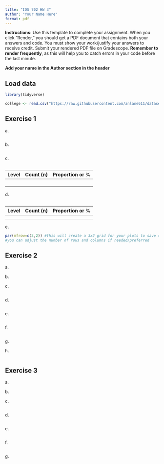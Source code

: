 ```yaml
---
title: "IDS 702 HW 3"
author: "Your Name Here"
format: pdf
---
```


**Instructions**: Use this template to complete your assignment. When you click "Render," you should get a PDF document that contains both your answers and code. You must show your work/justify your answers to receive credit. Submit your rendered PDF file on Gradescope. **Remember to render frequently**, as this will help you to catch errors in your code before the last minute.

**Add your name in the Author section in the header**

## Load data

```r
library(tidyverse)

college <- read.csv("https://raw.githubusercontent.com/anlane611/datasets/refs/heads/main/colleges.csv")
```

## Exercise 1

a\.

```r

```

b\.

```r

```

c\.

```r

```

| Level | Count (n) | Proportion or % |
|-------|-----------|-----------------|
|       |           |                 |
|       |           |                 |
|       |           |                 |
|       |           |                 |

d\.

```r

```

| Level | Count (n) | Proportion or % |
|-------|-----------|-----------------|
|       |           |                 |
|       |           |                 |

e\.

```r
par(mfrow=c(3,2)) #this will create a 3x2 grid for your plots to save space.
#you can adjust the number of rows and columns if needed/preferred


```

## Exercise 2

a\.

b\.

c\.

```r

```

d\.

```r

```

e\.

```r

```

f\.

```r

```

g\.

h\.

```r

```

## Exercise 3

a\.

b\.

c\.

```r

```

d\.

```r

```

e\.

```r

```

f\.

```r

```

g\.
